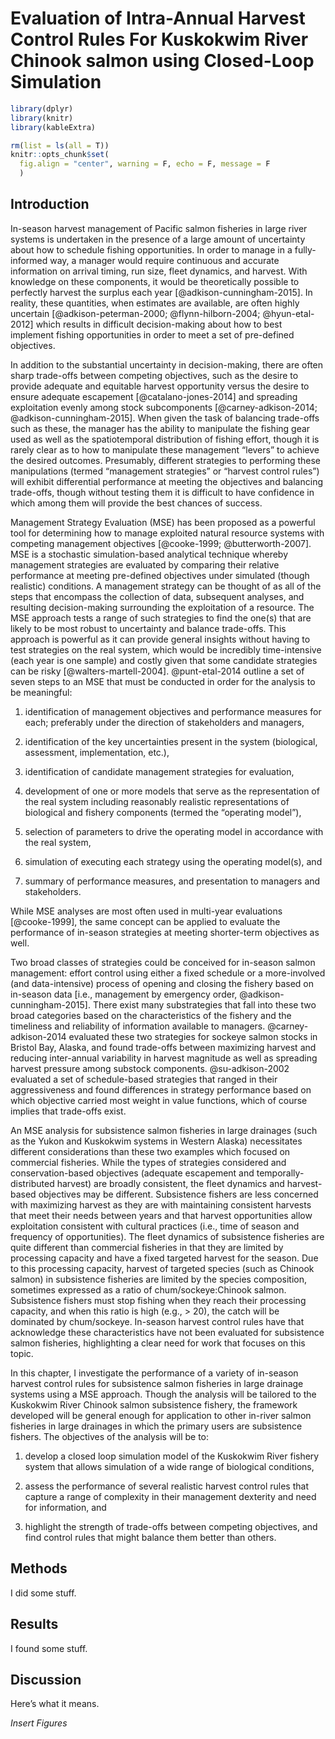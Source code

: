 # Evaluation of Intra-Annual Harvest Control Rules For Kuskokwim River Chinook salmon using Closed-Loop Simulation {#ch3}

```r
library(dplyr)
library(knitr)
library(kableExtra)

rm(list = ls(all = T))
knitr::opts_chunk$set(
  fig.align = "center", warning = F, echo = F, message = F
  )
```

## Introduction

\noindent
In-season harvest management of Pacific salmon fisheries in large river systems is undertaken in the presence of a large amount of uncertainty about how to schedule fishing opportunities. In order to manage in a fully-informed way, a manager would require continuous and accurate information on arrival timing, run size, fleet dynamics, and harvest. With knowledge on these components, it would be theoretically possible to perfectly harvest the surplus each year [@adkison-cunningham-2015]. In reality, these quantities, when estimates are available, are often highly uncertain [@adkison-peterman-2000; @flynn-hilborn-2004; @hyun-etal-2012] which results in difficult decision-making about how to best implement fishing opportunities in order to meet a set of pre-defined objectives.

In addition to the substantial uncertainty in decision-making, there are often sharp trade-offs between competing objectives, such as the desire to provide adequate and equitable harvest opportunity versus the desire to ensure adequate escapement [@catalano-jones-2014] and spreading exploitation evenly among stock subcomponents [@carney-adkison-2014; @adkison-cunningham-2015]. When given the task of balancing trade-offs such as these, the manager has the ability to manipulate the fishing gear used as well as the spatiotemporal distribution of fishing effort, though it is rarely clear as to how to manipulate these management "levers" to achieve the desired outcomes. Presumably, different strategies to performing these manipulations (termed "management strategies" or "harvest control rules") will exhibit differential performance at meeting the objectives and balancing trade-offs, though without testing them it is difficult to have confidence in which among them will provide the best chances of success.

Management Strategy Evaluation (MSE) has been proposed as a powerful tool for determining how to manage exploited natural resource systems with competing management objectives [@cooke-1999; @butterworth-2007]. MSE is a stochastic simulation-based analytical technique whereby management strategies are evaluated by comparing their relative performance at meeting pre-defined objectives under simulated (though realistic) conditions. A management strategy can be thought of as all of the steps that encompass the collection of data, subsequent analyses, and resulting decision-making surrounding the exploitation of a resource. The MSE approach tests a range of such strategies to find the one(s) that are likely to be most robust to uncertainty and balance trade-offs. This approach is powerful as it can provide general insights without having to test strategies on the real system, which would be incredibly time-intensive (each year is one sample) and costly given that some candidate strategies can be risky [@walters-martell-2004]. @punt-etal-2014 outline a set of seven steps to an MSE that must be conducted in order for the analysis to be meaningful:

(1)	identification of management objectives and performance measures for each; preferably under the direction of stakeholders and managers,

(2)	identification of the key uncertainties present in the system (biological, assessment, implementation, etc.),

(3)	identification of candidate management strategies for evaluation,

(4)	development of one or more models that serve as the representation of the real system including reasonably realistic representations of biological and fishery components (termed the "operating model"),

(5)	selection of parameters to drive the operating model in accordance with the real system,

(6)	simulation of executing each strategy using the operating model(s), and

(7)	summary of performance measures, and presentation to managers and stakeholders.

\noindent
While MSE analyses are most often used in multi-year evaluations [@cooke-1999], the same concept can be applied to evaluate the performance of in-season strategies at meeting shorter-term objectives as well.

Two broad classes of strategies could be conceived for in-season salmon management: effort control using either a fixed schedule or a more-involved (and data-intensive) process of opening and closing the fishery based on in-season data [i.e., management by emergency order, @adkison-cunningham-2015]. There exist many substrategies that fall into these two broad categories based on the characteristics of the fishery and the timeliness and reliability of information available to managers. @carney-adkison-2014 evaluated these two strategies for sockeye salmon stocks in Bristol Bay, Alaska, and found trade-offs between maximizing harvest and reducing inter-annual variability in harvest magnitude as well as spreading harvest pressure among substock components. @su-adkison-2002 evaluated a set of schedule-based strategies that ranged in their aggressiveness and found differences in strategy performance based on which objective carried most weight in value functions, which of course implies that trade-offs exist.

An MSE analysis for subsistence salmon fisheries in large drainages (such as the Yukon and Kuskokwim systems in Western Alaska) necessitates different considerations than these two examples which focused on commercial fisheries. While the types of strategies considered and conservation-based objectives (adequate escapement and temporally-distributed harvest) are broadly consistent, the fleet dynamics and harvest-based objectives may be different. Subsistence fishers are less concerned with maximizing harvest as they are with maintaining consistent harvests that meet their needs between years and that harvest opportunities allow exploitation consistent with cultural practices (i.e., time of season and frequency of opportunities). The fleet dynamics of subsistence fisheries are quite different than commercial fisheries in that they are limited by processing capacity and have a fixed targeted harvest for the season. Due to this processing capacity, harvest of targeted species (such as Chinook salmon) in subsistence fisheries are limited by the species composition, sometimes expressed as a ratio of chum/sockeye:Chinook salmon. Subsistence fishers must stop fishing when they reach their processing capacity, and when this ratio is high (e.g., > 20), the catch will be dominated by chum/sockeye. In-season harvest control rules have that acknowledge these characteristics have not been evaluated for subsistence salmon fisheries, highlighting a clear need for work that focuses on this topic.

In this chapter, I investigate the performance of a variety of in-season harvest control rules for subsistence salmon fisheries in large drainage systems using a MSE approach. Though the analysis will be tailored to the Kuskokwim River Chinook salmon subsistence fishery, the framework developed will be general enough for application to other in-river salmon fisheries in large drainages in which the primary users are subsistence fishers. The objectives of the analysis will be to:

(1) develop a closed loop simulation model of the Kuskokwim River fishery system that allows simulation of a wide range of biological conditions,

(2) assess the performance of several realistic harvest control rules that capture a range of complexity in their management dexterity and need for information, and

(3) highlight the strength of trade-offs between competing objectives, and find control rules that might balance them better than others.

## Methods

I did some stuff.

## Results

I found some stuff.

## Discussion

Here's what it means.

\begin{singlespace}

```r
eq1 = "$N_s=N_{tot} \\pi_s$"
desc1 = "Apportions total Chinook run size to subpopulations"

eq2 = "$p^{\\prime}_{d,s} = \\frac{e^{\\frac{d-D_{50,s}}{h_s}}}{h_s \\left(1 + e^{\\frac{d-D_{50,s}}{h_s}} \\right)^2}$"
desc2 = "Produces a time series of unstandardized entry timing values (logistic density function)"

eq3 = "$p_{d,s}=\\frac{p^{\\prime}_{d,s}}{\\sum_d p^{\\prime}_{d,s}}$"
desc3 = "Standardizes entry timing to sum to one for each Chinook subpopulation"

eq4 = "$A_{d,1,s}=N_s p_{d,s}$"
desc4 = "Populates first main stem reach with Chinook from each subpopulation"

eq5 = "$A_{d,1,4}=\\phi_d \\sum_{s=1}^3 A_{d,1,s}$"
desc5 = "Populates first reach with chum/sockeye main stem abundance"

eq6 = "$S_{d,r,s}=\\psi_{r,s} \\cdot \\left(A_{d,r,s} - H_{d,r,s} \\right)$"
desc6 = "Generates escapement in each reach on each day from each population"

eq7 = "$A_{d+1,r+1,s}=A_{d,r,s}-H_{d,r,s}-S_{d,r,s}$"
desc7 = "Transition main stem survivors to the next reach on the next day"

eq8 = "$\\text{logit}(p_{E,d,r})=\\beta_0 + \\beta_1 full_{d,r} + \\beta_2 stop_{d,r} + \\beta_3 \\delta_{d-1,r,CH} + \\beta_4 \\delta_{d-1,r,CS} + \\beta+5 \\phi_{d,r}$"
desc8 = "Effort response model; $full$ and $stop$ are binary indicators; $\\delta$ is the fraction of needed harvest obtained for Chinook ($CH$) and chum/sockeye ($CS$), and $\\phi$ is the local species ratio"

eq9 = "$E_{d,r} p_{E,d,r} F_{d,r}$"
desc9 = "Generates realized effort in each reach on each day"

eq10 = "$H_{tot,d,r}=\\text{min} \\left(1 - e^{-E_{d,r} q} \\sum_{s=1}^4 A_{d,r,s}, E_{d,r} F_{d,r} CPB_{max} \\right)$"
desc10 = "Generates total salmon harvest by reach and day"

tab = data.frame(
  Number = 1:10,
  Equation = c(eq1, eq2, eq3, eq4, eq5, eq6, eq7, eq8, eq9, eq10),
  Description = c(desc1, desc2, desc3, desc4, desc5, desc6, desc7, desc8, desc9, desc10)
)

colnames(tab) = c(
  "\\textbf{\\#}",
  "\\textbf{Equation}",
  "\\textbf{Purpose/Description}")

kable(tab, "latex", booktabs = T, escape = F,
      align = "cll") %>%
  kable_styling(full_width = F,
                latex_options = c("striped", "scale_down")) %>%
  column_spec(2, width = "20em", border_left = T) %>%
  column_spec(3, width = "20em")
  
```

\end{singlespace}

_Insert Figures_
